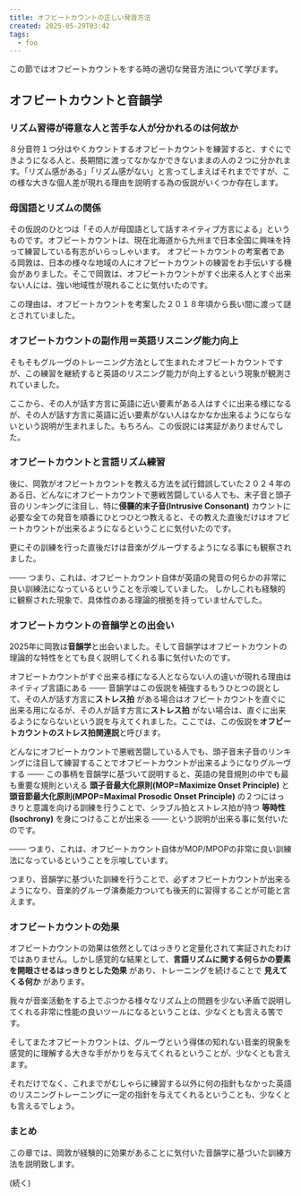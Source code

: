 ```yaml
---
title: オフビートカウントの正しい発音方法
created: 2025-05-29T03:42
tags:
  - foo
---
```


この節ではオフビートカウントをする時の適切な発音方法について学びます。 

## オフビートカウントと音韻学

### リズム習得が得意な人と苦手な人が分かれるのは何故か

８分音符１つ分はやくカウントするオフビートカウントを練習すると、すぐにできようになる人と、長期間に渡ってなかなかできないままの人の２つに分かれます。「リズム感がある」「リズム感がない」と言ってしまえばそれまでですが、この様な大きな個人差が現れる理由を説明する為の仮説がいくつか存在します。

###  母国語とリズムの関係

その仮説のひとつは「その人が母国語として話すネイティブ方言による」というものです。オフビートカウントは、現在北海道から九州まで日本全国に興味を持って練習している有志がいらっしゃいます。 オフビートカウントの考案者である岡敦は、日本の様々な地域の人にオフビートカウントの練習をお手伝いする機会がありました。そこで岡敦は、オフビートカウントがすぐ出来る人とすぐ出来ない人には、強い地域性が現れることに気付いたのです。

この理由は、オフビートカウントを考案した２０１８年頃から長い間に渡って謎とされていました。

### オフビートカウントの副作用＝英語リスニング能力向上

そもそもグルーヴのトレーニング方法として生まれたオフビートカウントですが、この練習を継続すると英語のリスニング能力が向上するという現象が観測されていました。


ここから、その人が話す方言に英語に近い要素がある人はすぐに出来る様になるが、その人が話す方言に英語に近い要素がない人はなかなか出来るようにならないという説明が生まれました。もちろん、この仮説には実証がありませんでした。

### オフビートカウントと言語リズム練習

後に、岡敦がオフビートカウントを教える方法を試行錯誤していた２０２４年のある日、どんなにオフビートカウントで悪戦苦闘している人でも、末子音と頭子音のリンキングに注目し、特に**侵襲的末子音(Intrusive Consonant)** カウントに必要な全ての発音を順番にひとつひとつ教えると、その教えた直後だけはオフビートカウントが出来るようになるということに気付いたのです。

更にその訓練を行った直後だけは音楽がグルーヴするようになる事にも観察されました。

─── つまり、これは、オフビートカウント自体が英語の発音の何らかの非常に良い訓練法になっているということを示唆していました。 しかしこれも経験的に観察された現象で、具体性のある理論的根拠を持っていませんでした。

### オフビートカウントの音韻学との出会い

2025年に岡敦は**音韻学**と出会いました。そして音韻学はオフビートカウントの理論的な特性をとても良く説明してくれる事に気付いたのです。

オフビートカウントがすぐ出来る様になる人とならない人の違いが現れる理由はネイティブ言語にある ─── 音韻学はこの仮説を補強するもうひとつの説として、その人が話す方言に**ストレス拍** がある場合はオフビートカウントを直ぐに出来る用になるが、その人が話す方言に**ストレス拍** がない場合は、直ぐに出来るようにならないという説を与えてくれました。ここでは、この仮説を**オフビートカウントのストレス拍関連説**と呼びます。

どんなにオフビートカウントで悪戦苦闘している人でも、頭子音末子音のリンキングに注目して練習することでオフビートカウントが出来るようになりグルーヴする ─── この事柄を音韻学に基づいて説明すると、英語の発音規則の中でも最も重要な規則といえる **頭子音最大化原則(MOP=Maximize Onset Principle)**  と **頭音節最大化原則(MPOP=Maximal Prosodic Onset Principle)** の２つにはっきりと意識を向ける訓練を行うことで、シラブル拍とストレス拍が持つ **等時性 (Isochrony)** を身につけることが出来る ─── という説明が出来る事に気付いたのです。

 ─── つまり、これは、オフビートカウント自体がMOP/MPOPの非常に良い訓練法になっているということを示唆しています。

つまり、音韻学に基づいた訓練を行うことで、必ずオフビートカウントが出来るようになり、音楽的グルーヴ演奏能力ついても後天的に習得することが可能と言えます。

### オフビートカウントの効果

オフビートカウントの効果は依然としてはっきりと定量化されて実証されたわけではありません。しかし感覚的な結果として、**言語リズムに関する何らかの要素を開眼させるはっきりとした効果** があり、トレーニングを続けることで **見えてくる何か** があります。

我々が音楽活動をする上でぶつかる様々なリズム上の問題を少ない矛盾で説明してくれる非常に性能の良いツールになるということは、少なくとも言える筈です。

そしてまたオフビートカウントは、グルーヴという得体の知れない音楽的現象を感覚的に理解する大きな手がかりを与えてくれるということが、少なくとも言えます。

それだけでなく、これまでがむしゃらに練習する以外に何の指針もなかった英語のリスニングトレーニングに一定の指針を与えてくれるということも、少なくとも言えるでしょう。

### まとめ

この章では、岡敦が経験的に効果があることに気付いた音韻学に基づいた訓練方法を説明致します。

(続く)

